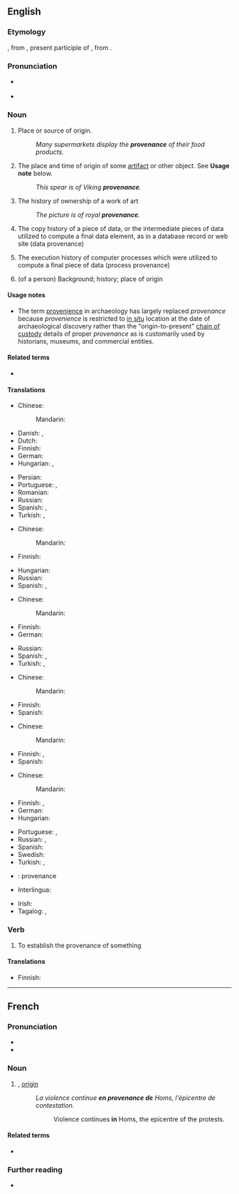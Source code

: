 ==English==

===Etymology===
{{bor|en|fr|provenance||origin|withtext=1}}, from {{etyl|frm|en}} {{m|frm|provenant|}}, present participle of {{m|frm|provenir||come forth, arise}}, from {{etyl|la|en}} {{m|la|provenio||to come forth}}.

===Pronunciation===
* {{a|UK}} {{IPA|/ˈpɹɒ.və.nəns/|/ˈpɹɒ.və.ˌnɒns/|lang=en}}
* {{a|US}} {{IPA|/ˈpɹɑ.və.nəns/|lang=en}}

===Noun===
{{wikipedia}}
{{en-noun|~}}

# Place or source of origin.
#: ''Many supermarkets display the '''provenance''' of their food products.''
# {{lb|en|archaeology}} The place and time of origin of some [[artifact]] or other object. See '''Usage note''' below.
#: ''This spear is of Viking '''provenance'''.''
# {{lb|en|arts}} The history of ownership of a work of art
#: ''The picture is of royal '''provenance'''.''
# {{lb|en|computing}} The copy history of a piece of data, or the intermediate pieces of data utilized to compute a final data element, as in a database record or web site (data provenance)
# {{lb|en|computing}} The execution history of computer processes which were utilized to compute a final piece of data (process provenance)
# (of a person) Background; history; place of origin
#: {{syn|en|ancestry}}

====Usage notes====
* The term [[provenience]] in archaeology has largely replaced ''provenance'' because ''provenience'' is restricted to [[in situ]] location at the date of archaeological discovery rather than the "origin-to-present" [[chain of custody]] details of proper ''provenance'' as is customarily used by historians, museums, and commercial entities.

====Related terms====
* {{l|en|provenantial}}

====Translations====
{{trans-top|place or source of origin}}
* Chinese:
*: Mandarin: {{t-needed|cmn}}
* Danish: {{t|da|proveniens|c}}, {{t|da|herkomst|c}}
* Dutch: {{t+|nl|herkomst}}
* Finnish: {{t+|fi|alkuperä}}
* German: {{t+|de|Herkunft|f}}
* Hungarian: {{t+|hu|eredet}}, {{t+|hu|származás}}
{{trans-mid}}
* Persian: {{t|fa|سرمنشا|tr=sar-manša'|alt=سرمنشأ|sc=fa-Arab}}
* Portuguese: {{t+|pt|procedência|f}}, {{t|pt|proveniência|f}}
* Romanian: {{t+|ro|proveniență|f}}
* Russian: {{t+|ru|происхожде́ние|n}}
* Spanish: {{t+|es|procedencia|f}}, {{t|es|proveniencia|f}}
* Turkish: {{t+|tr|köken}}, {{t+|tr|menşe}}
{{trans-bottom}}

{{trans-top|in archaeology: the place and time of origin of some artifact}}
* Chinese:
*: Mandarin: {{t-needed|cmn}}
* Finnish: {{t+|fi|alkuperä}}
{{trans-mid}}
* Hungarian: {{t+|hu|származás}}
* Russian: {{t+|ru|происхожде́ние|n}}
* Spanish: {{t+|es|procedencia|f}}, {{t|es|proveniencia|f}}
{{trans-bottom}}

{{trans-top|in arts: the history of ownership of a work of art}}
* Chinese:
*: Mandarin: {{t-needed|cmn}}
* Finnish: {{t+|fi|alkuperä}}
* German: {{t+|de|Provenienz|f}}
{{trans-mid}}
* Russian: {{t+|ru|провена́нс|m}}
* Spanish: {{t+|es|procedencia|f}}, {{t|es|proveniencia|f}}
* Turkish: {{t+|tr|köken}}, {{t+|tr|menşe}}
{{trans-bottom}}

{{trans-top|in computing: the copy history of a piece of data}}
* Chinese:
*: Mandarin: {{t-needed|cmn}}
{{trans-mid}}
* Finnish: {{t+|fi|alkuperä}}
* Spanish: {{t-needed|es}}
{{trans-bottom}}

{{trans-top|in computing: the execution history of computer processes}}
* Chinese:
*: Mandarin: {{t-needed|cmn}}
{{trans-mid}}
* Finnish: {{t|fi|prosessin kulku}}, {{t|fi|käsittelyhistoria}}
* Spanish: {{t-needed|es}}
{{trans-bottom}}

{{trans-top|of a person: background, history, place of origin, ancestry}}
* Chinese:
*: Mandarin: {{t-needed|cmn}}
* Finnish: {{t+|fi|alkuperä}}, {{t|fi|sukujuuret|p}}
* German: {{t+|de|Herkunft|f}}
* Hungarian: {{t+|hu|származás}}
{{trans-mid}}
* Portuguese: {{t+|pt|procedência|f}}, {{t|pt|proveniência|f}}
* Russian: {{t+|ru|род|m}}, {{t+|ru|происхожде́ние|n}}
* Spanish: {{t-needed|es}}
* Swedish: {{t+|sv|härkomst|c}}
* Turkish: {{t+|tr|köken}}, {{t+|tr|menşe}}
{{trans-bottom}}

{{checktrans-top}}
* {{ttbc|fr}}: provenance {{g|f}}
* Interlingua: {{t-check|ia|provenientia}}
{{trans-mid}}
* Irish: {{t-check|ga|bunáitíocht|f}}
* Tagalog: {{t-check|tl|pinanggalingan}}, {{t-check|tl|pinagmulaan}}
{{trans-bottom}}

===Verb===
{{en-verb|provenanc|ing}}

# To establish the provenance of something

====Translations====
{{trans-top|to establish provenance}}
* Finnish: {{t|fi|[[selvittää]] [[alkuperä]]}}
{{trans-mid}}
{{trans-bottom}}

----

==French==

===Pronunciation===
* {{IPA|/pʁɔv.nɑ̃s/|lang=fr}}
* {{rhymes|ɑ̃s|lang=fr}}

===Noun===
{{fr-noun|f}}

# {{l|en|provenance}}, [[origin]]
#: ''La violence continue '''en provenance de''' Homs, l'épicentre de contestation.''
#:: Violence continues '''in''' Homs, the epicentre of the protests.

====Related terms====
* {{l|fr|provenir}}

===Further reading===
* {{R:TLFi}}